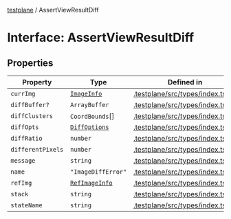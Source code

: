 [testplane](../README.mdx) / AssertViewResultDiff

# Interface: AssertViewResultDiff

## Properties

| Property | Type | Defined in |
| ------ | ------ | ------ |
| `currImg` | [`ImageInfo`](ImageInfo.mdx) | [.testplane/src/types/index.ts:83](https://github.com/gemini-testing/testplane/blob/57d0b182c37e21d8bdf52acbb137a028841767af/src/types/index.ts#L83) |
| `diffBuffer?` | `ArrayBuffer` | [.testplane/src/types/index.ts:84](https://github.com/gemini-testing/testplane/blob/57d0b182c37e21d8bdf52acbb137a028841767af/src/types/index.ts#L84) |
| `diffClusters` | `CoordBounds`[] | [.testplane/src/types/index.ts:85](https://github.com/gemini-testing/testplane/blob/57d0b182c37e21d8bdf52acbb137a028841767af/src/types/index.ts#L85) |
| `diffOpts` | [`DiffOptions`](DiffOptions.mdx) | [.testplane/src/types/index.ts:86](https://github.com/gemini-testing/testplane/blob/57d0b182c37e21d8bdf52acbb137a028841767af/src/types/index.ts#L86) |
| `diffRatio` | `number` | [.testplane/src/types/index.ts:93](https://github.com/gemini-testing/testplane/blob/57d0b182c37e21d8bdf52acbb137a028841767af/src/types/index.ts#L93) |
| `differentPixels` | `number` | [.testplane/src/types/index.ts:92](https://github.com/gemini-testing/testplane/blob/57d0b182c37e21d8bdf52acbb137a028841767af/src/types/index.ts#L92) |
| `message` | `string` | [.testplane/src/types/index.ts:87](https://github.com/gemini-testing/testplane/blob/57d0b182c37e21d8bdf52acbb137a028841767af/src/types/index.ts#L87) |
| `name` | `"ImageDiffError"` | [.testplane/src/types/index.ts:88](https://github.com/gemini-testing/testplane/blob/57d0b182c37e21d8bdf52acbb137a028841767af/src/types/index.ts#L88) |
| `refImg` | [`RefImageInfo`](RefImageInfo.mdx) | [.testplane/src/types/index.ts:89](https://github.com/gemini-testing/testplane/blob/57d0b182c37e21d8bdf52acbb137a028841767af/src/types/index.ts#L89) |
| `stack` | `string` | [.testplane/src/types/index.ts:90](https://github.com/gemini-testing/testplane/blob/57d0b182c37e21d8bdf52acbb137a028841767af/src/types/index.ts#L90) |
| `stateName` | `string` | [.testplane/src/types/index.ts:91](https://github.com/gemini-testing/testplane/blob/57d0b182c37e21d8bdf52acbb137a028841767af/src/types/index.ts#L91) |
